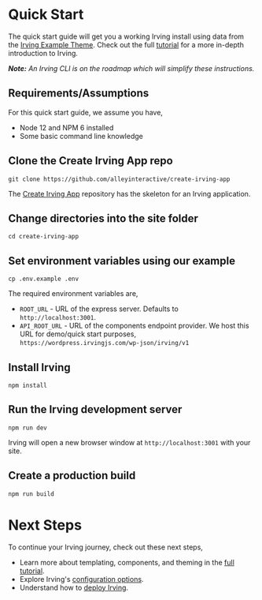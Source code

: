 
<Meta title="Intro|Quick Start" />

# Quick Start
The quick start guide will get you a working Irving install using data from the [Irving Example Theme](?path=/docs/wordpress-example-theme--page). Check out the full [tutorial](/?path=/docs/tutorial-introduction--page) for a more in-depth introduction to Irving.

_**Note:** An Irving CLI is on the roadmap which will simplify these instructions._

## Requirements/Assumptions
For this quick start guide, we assume you have,
* Node 12 and NPM 6 installed
* Some basic command line knowledge

## Clone the Create Irving App repo
`git clone https://github.com/alleyinteractive/create-irving-app`

The [Create Irving App](https://github.com/alleyinteractive/create-irving-app) repository has the skeleton for an Irving application.

## Change directories into the site folder
`cd create-irving-app`

## Set environment variables using our example
`cp .env.example .env`

The required environment variables are,
* `ROOT_URL` - URL of the express server. Defaults to `http://localhost:3001`.
* `API_ROOT_URL` - URL of the components endpoint provider. We host this URL for demo/quick start purposes, `https://wordpress.irvingjs.com/wp-json/irving/v1`

## Install Irving
`npm install`

## Run the Irving development server
`npm run dev`

Irving will open a new browser window at `http://localhost:3001` with your site.

## Create a production build
`npm run build`

# Next Steps
To continue your Irving journey, check out these next steps,
* Learn more about templating, components, and theming in the [full tutorial](?path=/docs/tutorial-introduction--page).
* Explore Irving's [configuration options](?path=/docs/architecture-configuration--page).
* Understand how to [deploy Irving](?path=/docs/deployment-and-hosting-deployment-and-hosting--page).
